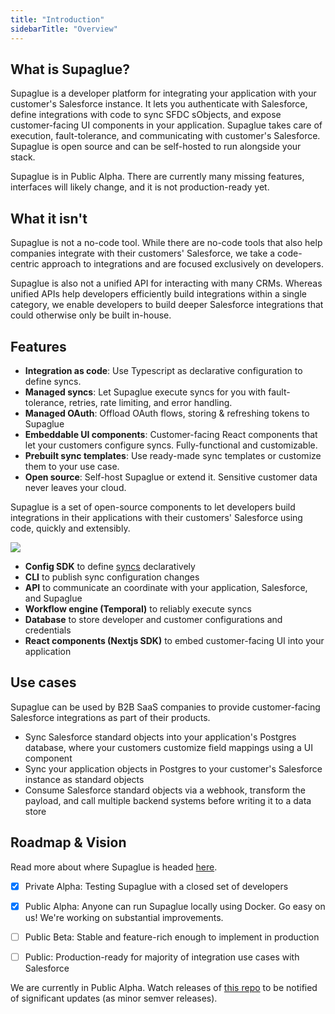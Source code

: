 ```yaml
---
title: "Introduction"
sidebarTitle: "Overview"
---
```


## What is Supaglue?

Supaglue is a developer platform for integrating your application with your customer's Salesforce instance. It lets you authenticate with Salesforce, define integrations with code to sync SFDC sObjects, and expose customer-facing UI components in your application. Supaglue takes care of execution, fault-tolerance, and communicating with customer's Salesforce. Supaglue is open source and can be self-hosted to run alongside your stack.

<Warning>Supaglue is in Public Alpha. There are currently many missing features, interfaces will likely change, and it is not production-ready yet.</Warning>

## What it isn't

Supaglue is not a no-code tool. While there are no-code tools that also help companies integrate with their customers' Salesforce, we take a code-centric approach to integrations and are focused exclusively on developers.

Supaglue is also not a unified API for interacting with many CRMs. Whereas unified APIs help developers efficiently build integrations within a single category, we enable developers to build deeper Salesforce integrations that could otherwise only be built in-house.

## Features

- **Integration as code**: Use Typescript as declarative configuration to define syncs.
- **Managed syncs**: Let Supaglue execute syncs for you with fault-tolerance, retries, rate limiting, and error handling.
- **Managed OAuth**: Offload OAuth flows, storing & refreshing tokens to Supaglue
- **Embeddable UI components**: Customer-facing React components that let your customers configure syncs. Fully-functional and customizable.
- **Prebuilt sync templates**: Use ready-made sync templates or customize them to your use case.
- **Open source**: Self-host Supaglue or extend it. Sensitive customer data never leaves your cloud.

Supaglue is a set of open-source components to let developers build integrations in their applications with their customers' Salesforce using code, quickly and extensibly.

![](/image/intro.png)

- **Config SDK** to define [syncs](/concepts) declaratively
- **CLI** to publish sync configuration changes
- **API** to communicate an coordinate with your application, Salesforce, and Supaglue
- **Workflow engine (Temporal)** to reliably execute syncs
- **Database** to store developer and customer configurations and credentials
- **React components (Nextjs SDK)** to embed customer-facing UI into your application

## Use cases

Supaglue can be used by B2B SaaS companies to provide customer-facing Salesforce integrations as part of their products.

- Sync Salesforce standard objects into your application's Postgres database, where your customers customize field mappings using a UI component
- Sync your application objects in Postgres to your customer's Salesforce instance as standard objects
- Consume Salesforce standard objects via a webhook, transform the payload, and call multiple backend systems before writing it to a data store

## Roadmap & Vision

Read more about where Supaglue is headed [here](/roadmap-and-vision).

- [x] Private Alpha: Testing Supaglue with a closed set of developers

- [x] Public Alpha: Anyone can run Supaglue locally using Docker. Go easy on us! We're working on substantial improvements.

- [ ] Public Beta: Stable and feature-rich enough to implement in production

- [ ] Public: Production-ready for majority of integration use cases with Salesforce

We are currently in Public Alpha. Watch releases of [this repo](https://github.com/supaglue-labs/supaglue) to be notified of significant updates (as minor semver releases).


